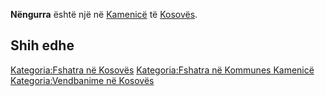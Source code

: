 {{Fshat në 
 | Emri                = Nëngurra
 | EmriAlt                = 
 | NAME_SHORT_FORM=      
 | NAME_GENERIC=      
 | NAME_SORT_NAME_RO=      NENGURRA
 | FULL_NAME_RO = Nëngurra
 | FULL_NAME_ND_RO=Nengurra
 | SORT_NAME_RG=NENGURRA
 | FULL_NAME_RG=Nëngurra
 | FULL_NAME_ND_RG=Nengurra
 | SRP_NAME_SHORT_FORM=      
 | SRP_NAME_GENERIC=      
 | SRP_NAME_SORT_NAME_RO=      
 | SRP_FULL_NAME_RO = 
 | SRP_FULL_NAME_ND_RO=
 | SRP_SORT_NAME_RG=
 | SRP_FULL_NAME_RG=
 | SRP_FULL_NAME_ND_RG=
 | Emri (Rasa dhanore) = 
 | Figura              = 
 | Shteti              = Kosovo
 | Komuna              = Kamenicë
 | Kodi postar         = 
 | Sipërfaqja          = 

 | Popullsia           = 

 | Regj. i popullsisë  = 
 | Dend. e popullsisë  = 
 | Faqja zyrtare       = 
 <!--- Koordinatat ----> 
 | Gjerësia            = 42.776944
 | Gjatësia            = 20.441944
 | Lartësia            = 
}}
'''Nëngurra''' është një [[]] në [[Kamenicë]] të [[Kosovës]].

<!-- == Gjeografia == -->
<!-- == Historia == -->
<!-- == Demografia == -->
== Shih edhe ==
{{Komuna Kamenicë}}
{{Kosovo-Administrata-Cung}}

[[Kategoria:Fshatra në Kosovës]]
[[Kategoria:Fshatra në Kommunes Kamenicë]]
[[Kategoria:Vendbanime në Kosovës]]